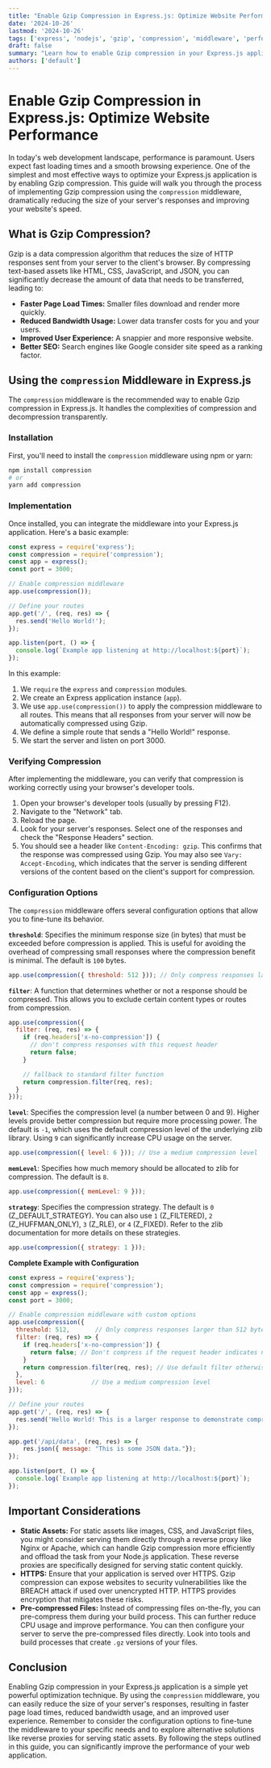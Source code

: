 ```yaml
---
title: "Enable Gzip Compression in Express.js: Optimize Website Performance"
date: '2024-10-26'
lastmod: '2024-10-26'
tags: ['express', 'nodejs', 'gzip', 'compression', 'middleware', 'performance', 'optimization', 'web development']
draft: false
summary: "Learn how to enable Gzip compression in your Express.js application using the compression middleware.  This guide provides a step-by-step walkthrough with code examples to significantly improve your website's performance and reduce bandwidth usage."
authors: ['default']
---
```


# Enable Gzip Compression in Express.js: Optimize Website Performance

In today's web development landscape, performance is paramount. Users expect fast loading times and a smooth browsing experience. One of the simplest and most effective ways to optimize your Express.js application is by enabling Gzip compression.  This guide will walk you through the process of implementing Gzip compression using the `compression` middleware, dramatically reducing the size of your server's responses and improving your website's speed.

## What is Gzip Compression?

Gzip is a data compression algorithm that reduces the size of HTTP responses sent from your server to the client's browser. By compressing text-based assets like HTML, CSS, JavaScript, and JSON, you can significantly decrease the amount of data that needs to be transferred, leading to:

*   **Faster Page Load Times:**  Smaller files download and render more quickly.
*   **Reduced Bandwidth Usage:** Lower data transfer costs for you and your users.
*   **Improved User Experience:**  A snappier and more responsive website.
*   **Better SEO:** Search engines like Google consider site speed as a ranking factor.

## Using the `compression` Middleware in Express.js

The `compression` middleware is the recommended way to enable Gzip compression in Express.js.  It handles the complexities of compression and decompression transparently.

### Installation

First, you'll need to install the `compression` middleware using npm or yarn:

```bash
npm install compression
# or
yarn add compression
```

### Implementation

Once installed, you can integrate the middleware into your Express.js application.  Here's a basic example:

```javascript
const express = require('express');
const compression = require('compression');
const app = express();
const port = 3000;

// Enable compression middleware
app.use(compression());

// Define your routes
app.get('/', (req, res) => {
  res.send('Hello World!');
});

app.listen(port, () => {
  console.log(`Example app listening at http://localhost:${port}`);
});
```

In this example:

1.  We `require` the `express` and `compression` modules.
2.  We create an Express application instance (`app`).
3.  We use `app.use(compression())` to apply the compression middleware to all routes.  This means that all responses from your server will now be automatically compressed using Gzip.
4.  We define a simple route that sends a "Hello World!" response.
5.  We start the server and listen on port 3000.

### Verifying Compression

After implementing the middleware, you can verify that compression is working correctly using your browser's developer tools.

1.  Open your browser's developer tools (usually by pressing F12).
2.  Navigate to the "Network" tab.
3.  Reload the page.
4.  Look for your server's responses.  Select one of the responses and check the "Response Headers" section.
5.  You should see a header like `Content-Encoding: gzip`. This confirms that the response was compressed using Gzip.  You may also see `Vary: Accept-Encoding`, which indicates that the server is sending different versions of the content based on the client's support for compression.

### Configuration Options

The `compression` middleware offers several configuration options that allow you to fine-tune its behavior.

**`threshold`**:  Specifies the minimum response size (in bytes) that must be exceeded before compression is applied.  This is useful for avoiding the overhead of compressing small responses where the compression benefit is minimal.  The default is `100` bytes.

```javascript
app.use(compression({ threshold: 512 })); // Only compress responses larger than 512 bytes
```

**`filter`**:  A function that determines whether or not a response should be compressed. This allows you to exclude certain content types or routes from compression.

```javascript
app.use(compression({
  filter: (req, res) => {
    if (req.headers['x-no-compression']) {
      // don't compress responses with this request header
      return false;
    }

    // fallback to standard filter function
    return compression.filter(req, res);
  }
}));
```

**`level`**:  Specifies the compression level (a number between 0 and 9). Higher levels provide better compression but require more processing power.  The default is `-1`, which uses the default compression level of the underlying zlib library. Using `9` can significantly increase CPU usage on the server.

```javascript
app.use(compression({ level: 6 })); // Use a medium compression level
```

**`memLevel`**: Specifies how much memory should be allocated to zlib for compression.  The default is `8`.

```javascript
app.use(compression({ memLevel: 9 }));
```

**`strategy`**: Specifies the compression strategy.  The default is `0` (Z_DEFAULT_STRATEGY).  You can also use `1` (Z_FILTERED), `2` (Z_HUFFMAN_ONLY), `3` (Z_RLE), or `4` (Z_FIXED).  Refer to the zlib documentation for more details on these strategies.

```javascript
app.use(compression({ strategy: 1 }));
```

**Complete Example with Configuration**

```javascript
const express = require('express');
const compression = require('compression');
const app = express();
const port = 3000;

// Enable compression middleware with custom options
app.use(compression({
  threshold: 512,       // Only compress responses larger than 512 bytes
  filter: (req, res) => {
    if (req.headers['x-no-compression']) {
      return false; // Don't compress if the request header indicates no compression
    }
    return compression.filter(req, res); // Use default filter otherwise
  },
  level: 6             // Use a medium compression level
}));

// Define your routes
app.get('/', (req, res) => {
  res.send('Hello World! This is a larger response to demonstrate compression.');
});

app.get('/api/data', (req, res) => {
    res.json({ message: "This is some JSON data."});
});

app.listen(port, () => {
  console.log(`Example app listening at http://localhost:${port}`);
});
```

## Important Considerations

*   **Static Assets:**  For static assets like images, CSS, and JavaScript files, you might consider serving them directly through a reverse proxy like Nginx or Apache, which can handle Gzip compression more efficiently and offload the task from your Node.js application.  These reverse proxies are specifically designed for serving static content quickly.
*   **HTTPS:**  Ensure that your application is served over HTTPS. Gzip compression can expose websites to security vulnerabilities like the BREACH attack if used over unencrypted HTTP.  HTTPS provides encryption that mitigates these risks.
*   **Pre-compressed Files:**  Instead of compressing files on-the-fly, you can pre-compress them during your build process.  This can further reduce CPU usage and improve performance.  You can then configure your server to serve the pre-compressed files directly.  Look into tools and build processes that create `.gz` versions of your files.

## Conclusion

Enabling Gzip compression in your Express.js application is a simple yet powerful optimization technique. By using the `compression` middleware, you can easily reduce the size of your server's responses, resulting in faster page load times, reduced bandwidth usage, and an improved user experience.  Remember to consider the configuration options to fine-tune the middleware to your specific needs and to explore alternative solutions like reverse proxies for serving static assets.  By following the steps outlined in this guide, you can significantly improve the performance of your web application.